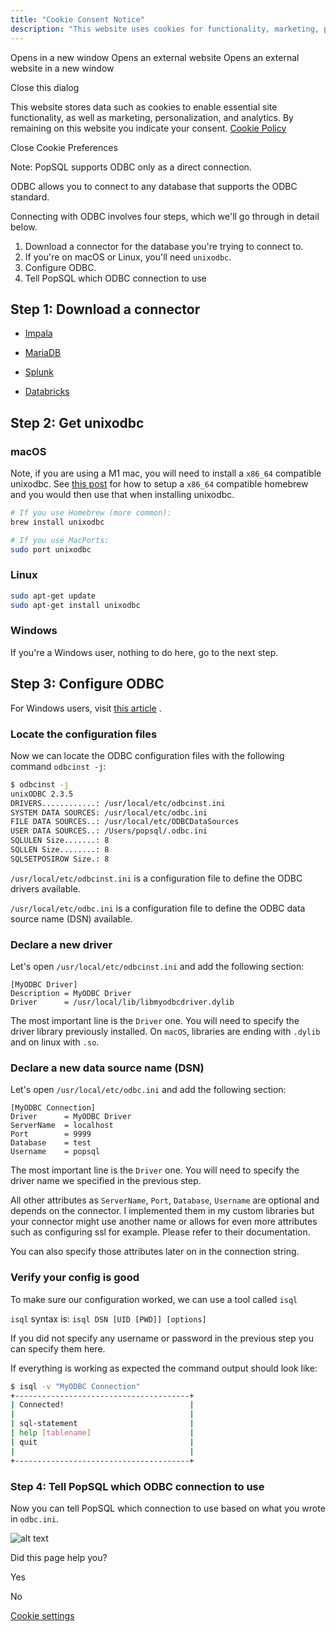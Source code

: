 ```yaml
---
title: "Cookie Consent Notice"
description: "This website uses cookies for functionality, marketing, personalization, and analytics."
---
```

Opens in a new window Opens an external website Opens an external website in a new window

Close this dialog

This website stores data such as cookies to enable essential site functionality, as well as marketing, personalization, and analytics. By remaining on this website you indicate your consent. [Cookie Policy](https://popsql.com/privacy)

Close Cookie Preferences

Note: PopSQL supports ODBC only as a direct connection.

ODBC allows you to connect to any database that supports the ODBC standard.

Connecting with ODBC involves four steps, which we'll go through in detail below.

1.  Download a connector for the database you're trying to connect to.
2.  If you're on macOS or Linux, you'll need `unixodbc`.
3.  Configure ODBC.
4.  Tell PopSQL which ODBC connection to use

## Step 1: Download a connector

*   [Impala](https://www.cloudera.com/downloads/connectors/impala/odbc/2-5-41.html)
    
*   [MariaDB](https://mariadb.com/kb/en/library/mariadb-connector-odbc)
    
*   [Splunk](https://www.splunk.com/en_us/solutions/solution-areas/business-analytics/odbc-driver.html)
    
*   [Databricks](https://docs.databricks.com/integrations/bi/jdbc-odbc-bi.html)
    

## Step 2: Get unixodbc

### macOS

Note, if you are using a M1 mac, you will need to install a `x86_64` compatible unixodbc. See [this post](https://medium.com/mkdir-awesome/how-to-install-x86-64-homebrew-packages-on-apple-m1-macbook-54ba295230f)
 for how to setup a `x86_64` compatible homebrew and you would then use that when installing unixodbc.

```bash
# If you use Homebrew (more common):
brew install unixodbc

# If you use MacPorts:
sudo port unixodbc

```

### Linux

```bash
sudo apt-get update
sudo apt-get install unixodbc

```

### Windows

If you're a Windows user, nothing to do here, go to the next step.

## Step 3: Configure ODBC

For Windows users, visit [this article](https://www.stata.com/support/faqs/data-management/configuring-odbc-win/)
.

### Locate the configuration files

Now we can locate the ODBC configuration files with the following command `odbcinst -j`:

```bash
$ odbcinst -j
unixODBC 2.3.5
DRIVERS............: /usr/local/etc/odbcinst.ini
SYSTEM DATA SOURCES: /usr/local/etc/odbc.ini
FILE DATA SOURCES..: /usr/local/etc/ODBCDataSources
USER DATA SOURCES..: /Users/popsql/.odbc.ini
SQLULEN Size.......: 8
SQLLEN Size........: 8
SQLSETPOSIROW Size.: 8

```

`/usr/local/etc/odbcinst.ini` is a configuration file to define the ODBC drivers available.

`/usr/local/etc/odbc.ini` is a configuration file to define the ODBC data source name (DSN) available.

### Declare a new driver

Let's open `/usr/local/etc/odbcinst.ini` and add the following section:

```text
[MyODBC Driver]
Description = MyODBC Driver
Driver      = /usr/local/lib/libmyodbcdriver.dylib

```

The most important line is the `Driver` one. You will need to specify the driver library previously installed. On `macOS`, libraries are ending with `.dylib` and on linux with `.so`.

### Declare a new data source name (DSN)

Let's open `/usr/local/etc/odbc.ini` and add the following section:

```text
[MyODBC Connection]
Driver      = MyODBC Driver
ServerName  = localhost
Port        = 9999
Database    = test
Username    = popsql

```

The most important line is the `Driver` one. You will need to specify the driver name we specified in the previous step.

All other attributes as `ServerName`, `Port`, `Database`, `Username` are optional and depends on the connector. I implemented them in my custom libraries but your connector might use another name or allows for even more attributes such as configuring ssl for example. Please refer to their documentation.

You can also specify those attributes later on in the connection string.

### Verify your config is good

To make sure our configuration worked, we can use a tool called `isql`

`isql` syntax is: `isql DSN [UID [PWD]] [options]`

If you did not specify any username or password in the previous step you can specify them here.

If everything is working as expected the command output should look like:

```bash
$ isql -v "MyODBC Connection"
+---------------------------------------+
| Connected!                            |
|                                       |
| sql-statement                         |
| help [tablename]                      |
| quit                                  |
|                                       |
+---------------------------------------+

```

### Step 4: Tell PopSQL which ODBC connection to use

Now you can tell PopSQL which connection to use based on what you wrote in `odbc.ini`.

![alt text](https://popsql.com/static/images/connecting_with_odbc/new_connection.png "Screenshot of pasting the connection string in PopSQL")

Did this page help you?

Yes

No

[Cookie settings](javascript:void(0);)